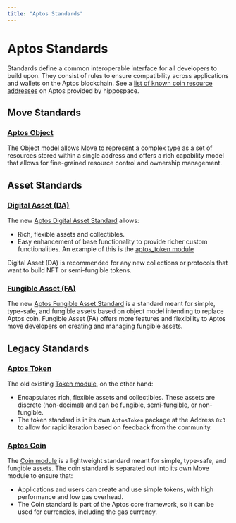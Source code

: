 ```yaml
---
title: "Aptos Standards"
---
```


# Aptos Standards

Standards define a common interoperable interface for all developers to build
upon. They consist of rules to ensure compatibility across applications and
wallets on the Aptos blockchain. See a [list of known coin resource addresses](https://github.com/hippospace/aptos-coin-list)
on Aptos provided by hippospace.

## Move Standards

### [Aptos Object](move-objects.mdx)

The [Object model](https://github.com/aptos-labs/aptos-core/blob/main/aptos-move/framework/aptos-framework/sources/object.move)
allows Move to represent a complex type as a set of resources stored within a
single address and offers a rich capability model that allows for fine-grained
resource control and ownership management.

## Asset Standards

### [Digital Asset (DA)](digital-asset.mdx)

The new [Aptos Digital Asset Standard](https://github.com/aptos-labs/aptos-core/blob/main/aptos-move/framework/aptos-token-objects/sources/token.move)
allows:

- Rich, flexible assets and collectibles.
- Easy enhancement of base functionality to provide richer custom
functionalities. An example of this is the [aptos_token module](https://github.com/aptos-labs/aptos-core/blob/main/aptos-move/framework/aptos-token-objects/sources/aptos_token.move)

Digital Asset (DA) is recommended for any new collections or protocols that want
to build NFT or semi-fungible tokens.

### [Fungible Asset (FA)](fungible-asset.mdx)

The new [Aptos Fungible Asset Standard](https://github.com/aptos-labs/aptos-core/blob/main/aptos-move/framework/aptos-framework/sources/fungible_asset.move)
is a standard meant for simple, type-safe, and fungible assets based on object
model intending to replace Aptos coin. Fungible Asset (FA) offers more features
and flexibility to Aptos move developers on creating and managing fungible assets.

## Legacy Standards

### [Aptos Token](aptos-token.mdx)

The old
existing [Token module](https://github.com/aptos-labs/aptos-core/blob/main/aptos-move/framework/aptos-token/sources/token.move),
on the other hand:

- Encapsulates rich, flexible assets and collectibles. These assets are discrete
(non-decimal) and can be fungible, semi-fungible, or non-fungible.
- The token standard is in its own `AptosToken` package at the Address `0x3` to
allow for rapid iteration based on feedback from the community.

### [Aptos Coin](aptos-coin.mdx)

The [Coin module](https://github.com/aptos-labs/aptos-core/blob/main/aptos-move/framework/aptos-framework/sources/coin.move)
is a lightweight standard meant for simple, type-safe, and fungible assets. The
coin standard is separated out into its own Move module to ensure that:

- Applications and users can create and use simple tokens, with high performance
and low gas overhead.
- The Coin standard is part of the Aptos core framework, so it can be used for
currencies, including the gas currency.
